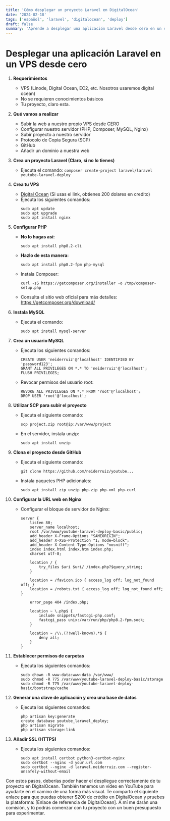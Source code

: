 ```yaml
---
title: 'Cómo desplegar un proyecto Laravel en DigitalOcean'
date: '2024-02-18'
tags: ['español', 'laravel', 'digitalocean', 'deploy']
draft: false
summary: 'Aprende a desplegar una aplicación Laravel desde cero en un servidor DigitalOcean, incluyendo la configuración del servidor, la instalación de dependencias y la adición de un dominio. Sigue estos pasos detallados para tener tu proyecto en línea.'
---
```


# Desplegar una aplicación Laravel en un VPS desde cero

1. **Requerimientos**

   - VPS (Linode, Digital Ocean, EC2, etc. Nosotros usaremos digital ocean)
   - No se requieren conocimientos básicos
   - Tu proyecto, claro esta.

2. **Qué vamos a realizar**

   - Subir la web a nuestro propio VPS desde CERO
   - Configurar nuestro servidor (PHP, Composer, MySQL, Nginx)
   - Subir proyecto a nuestro servidor
   - Protocolo de Copia Segura (SCP)
   - GitHub
   - Añadir un dominio a nuestra web

3. **Crea un proyecto Laravel (Claro, si no lo tienes)**

   - Ejecuta el comando: `composer create-project laravel/laravel youtube-laravel-deploy`

4. **Crea tu VPS**

   - [Digital Ocean](https://m.do.co/c/5ac4ff8a5bab) (Si usas el link, obtienes 200 dolares en credito)
   - Ejecuta los siguientes comandos:
     ```
     sudo apt update
     sudo apt upgrade
     sudo apt install nginx
     ```

5. **Configurar PHP**

   - **No lo hagas así:**
     ```
     sudo apt install php8.2-cli
     ```
   - **Hazlo de esta manera:**
     ```
     sudo apt install php8.2-fpm php-mysql
     ```
   - Instala Composer:
     ```
     curl -sS https://getcomposer.org/installer -o /tmp/composer-setup.php
     ```
   - Consulta el sitio web oficial para más detalles: https://getcomposer.org/download/

6. **Instala MySQL**

   - Ejecuta el comando:
     ```
     sudo apt install mysql-server
     ```

7. **Crea un usuario MySQL**

   - Ejecuta los siguientes comandos:
     ```
     CREATE USER 'neiderruiz'@'localhost' IDENTIFIED BY 'password123';
     GRANT ALL PRIVILEGES ON *.* TO 'neiderruiz'@'localhost';
     FLUSH PRIVILEGES;
     ```
   - Revocar permisos del usuario root:
     ```
     REVOKE ALL PRIVILEGES ON *.* FROM 'root'@'localhost';
     DROP USER 'root'@'localhost';
     ```

8. **Utilizar SCP para subir el proyecto**

   - Ejecuta el siguiente comando:
     ```
     scp project.zip root@ip:/var/www/project
     ```
   - En el servidor, instala unzip:
     ```
     sudo apt install unzip
     ```

9. **Clona el proyecto desde GitHub**

   - Ejecuta el siguiente comando:
     ```
     git clone https://github.com/neiderruiz/youtube...
     ```
   - Instala paquetes PHP adicionales:
     ```
     sudo apt install zip unzip php-zip php-xml php-curl
     ```

10. **Configurar la URL web en Nginx**

    - Configurar el bloque de servidor de Nginx:

      ```
      server {
          listen 80;
          server_name localhost;
          root /var/www/youtube-laravel-deploy-basic/public;
          add_header X-Frame-Options "SAMEORIGIN";
          add_header X-XSS-Protection "1; mode=block";
          add_header X-Content-Type-Options "nosniff";
          index index.html index.htm index.php;
          charset utf-8;

          location / {
              try_files $uri $uri/ /index.php?$query_string;
          }

          location = /favicon.ico { access_log off; log_not_found off; }
          location = /robots.txt { access_log off; log_not_found off; }

          error_page 404 /index.php;

          location ~ \.php$ {
              include snippets/fastcgi-php.conf;
              fastcgi_pass unix:/var/run/php/php8.2-fpm.sock;
          }

          location ~ /\\.(?!well-known).*$ {
              deny all;
          }
      }
      ```

11. **Establecer permisos de carpetas**

    - Ejecuta los siguientes comandos:
      ```
      sudo chown -R www-data:www-data /var/www/
      sudo chmod -R 775 /var/www/youtube-laravel-deploy-basic/storage
      sudo chmod -R 775 /var/www/youtube-laravel-deploy-basic/bootstrap/cache
      ```

12. **Generar una clave de aplicación y crea una base de datos**

    - Ejecuta los siguientes comandos:
      ```
      php artisan key:generate
      create database youtube_laravel_deploy;
      php artisan migrate
      php artisan storage:link
      ```

13. **Añadir SSL (HTTPS)**
    - Ejecuta los siguientes comandos:
      ```
      sudo apt install certbot python3-certbot-nginx
      sudo certbot --nginx -d your.url.com
      sudo certbot --nginx -d laravel.neiderruiz.com --register-unsafely-without-email
      ```

Con estos pasos, deberías poder hacer el despliegue correctamente de tu proyecto en DigitalOcean. También tenemos un video en YouTube para ayudarte en el camino de una forma más visual. Te comparto el siguiente enlace para que puedas obtener $200 de crédito en DigitalOcean y pruebes la plataforma: [Enlace de referencia de DigitalOcean]. A mí me darán una comisión, y tú podrás comenzar con tu proyecto con un buen presupuesto para experimentar.

